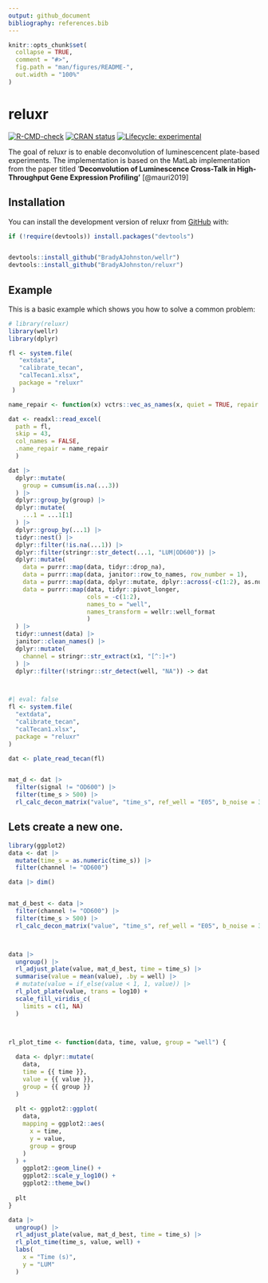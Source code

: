 ```yaml
---
output: github_document
bibliography: references.bib
---
```


<!-- README.md is generated from README.Rmd. Please edit that file -->

```r
knitr::opts_chunk$set(
  collapse = TRUE,
  comment = "#>",
  fig.path = "man/figures/README-",
  out.width = "100%"
)
```

# reluxr

<!-- badges: start -->

[![R-CMD-check](https://github.com/BradyAJohnston/reluxr/actions/workflows/R-CMD-check.yaml/badge.svg)](https://github.com/BradyAJohnston/reluxr/actions/workflows/R-CMD-check.yaml) [![CRAN status](https://www.r-pkg.org/badges/version/reluxr)](https://CRAN.R-project.org/package=reluxr) [![Lifecycle: experimental](https://img.shields.io/badge/lifecycle-experimental-orange.svg)](https://lifecycle.r-lib.org/articles/stages.html#experimental)

<!-- badges: end -->

The goal of reluxr is to enable deconvolution of luminescencent plate-based experiments.
The implementation is based on the MatLab implementation from the paper titled '**Deconvolution of Luminescence Cross-Talk in High-Throughput Gene Expression Profiling'** [@mauri2019]

## Installation

You can install the development version of reluxr from [GitHub](https://github.com/) with:

``` r
if (!require(devtools)) install.packages("devtools")


devtools::install_github("BradyAJohnston/wellr")
devtools::install_github("BradyAJohnston/reluxr")
```

## Example

This is a basic example which shows you how to solve a common problem:

```r
# library(reluxr)
library(wellr)
library(dplyr)

fl <- system.file(
   "extdata",
   "calibrate_tecan",
   "calTecan1.xlsx",
   package = "reluxr"
 )

name_repair <- function(x) vctrs::vec_as_names(x, quiet = TRUE, repair = "unique")

dat <- readxl::read_excel(
  path = fl, 
  skip = 43, 
  col_names = FALSE,
  .name_repair = name_repair
  )

dat |> 
  dplyr::mutate(
    group = cumsum(is.na(...3))
  ) |> 
  dplyr::group_by(group) |> 
  dplyr::mutate(
    ...1 = ...1[1]
  ) |> 
  dplyr::group_by(...1) |> 
  tidyr::nest() |> 
  dplyr::filter(!is.na(...1)) |> 
  dplyr::filter(stringr::str_detect(...1, "LUM|OD600")) |> 
  dplyr::mutate(
    data = purrr::map(data, tidyr::drop_na), 
    data = purrr::map(data, janitor::row_to_names, row_number = 1), 
    data = purrr::map(data, dplyr::mutate, dplyr::across(-c(1:2), as.numeric)),
    data = purrr::map(data, tidyr::pivot_longer,
                      cols = -c(1:2),
                      names_to = "well",
                      names_transform = wellr::well_format
                      )
  ) |> 
  tidyr::unnest(data) |> 
  janitor::clean_names() |> 
  dplyr::mutate(
    channel = stringr::str_extract(x1, "[^:]+")
  ) |> 
  dplyr::filter(!stringr::str_detect(well, "NA")) -> dat




```

```r
#| eval: false
fl <- system.file(
  "extdata",
  "calibrate_tecan",
  "calTecan1.xlsx",
  package = "reluxr"
)

dat <- plate_read_tecan(fl)


mat_d <- dat |>
  filter(signal != "OD600") |> 
  filter(time_s > 500) |> 
  rl_calc_decon_matrix("value", "time_s", ref_well = "E05", b_noise = 30)

```


## Lets create a new one.

```r

  
library(ggplot2)
data <- dat |>
  mutate(time_s = as.numeric(time_s)) |> 
  filter(channel != "OD600")

data |> dim()


mat_d_best <- data |>
  filter(channel != "OD600") |> 
  filter(time_s > 500) |> 
  rl_calc_decon_matrix("value", "time_s", ref_well = "E05", b_noise = 30)



data |>
  ungroup() |> 
  rl_adjust_plate(value, mat_d_best, time = time_s) |>
  summarise(value = mean(value), .by = well) |> 
  # mutate(value = if_else(value < 1, 1, value)) |> 
  rl_plot_plate(value, trans = log10) + 
  scale_fill_viridis_c(
    limits = c(1, NA)
  )




```

```r

rl_plot_time <- function(data, time, value, group = "well") {
  
  data <- dplyr::mutate(
    data, 
    time = {{ time }}, 
    value = {{ value }}, 
    group = {{ group }}
  )
  
  plt <- ggplot2::ggplot(
    data, 
    mapping = ggplot2::aes(
      x = time,
      y = value, 
      group = group
    )
  ) + 
    ggplot2::geom_line() + 
    ggplot2::scale_y_log10() + 
    ggplot2::theme_bw()
  
  plt
}

data |>
  ungroup() |> 
  rl_adjust_plate(value, mat_d_best, time = time_s) |>
  rl_plot_time(time_s, value, well) + 
  labs(
    x = "Time (s)", 
    y = "LUM"
  )


```

